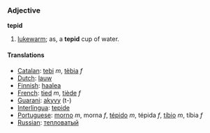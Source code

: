 ===Adjective===
'''tepid'''

#[[lukewarm]]; as, a '''tepid''' cup of water.

====Translations====
*[[Catalan]]: [[tebi]] ''m'', [[tèbia]] ''f''
*[[Dutch]]: [[lauw]]
*[[Finnish]]: [[haalea]]
*[[French]]: [[tied]] ''m'', [[tiède]] ''f''
*[[Guarani]]: [[akyvy]] (t-)
*[[Interlingua]]: [[tepide]]
*[[Portuguese]]: [[morno]] ''m'', morna ''f'', [[tépido]] ''m'', tépida ''f'', [[tíbio]] ''m'', tíbia ''f''
*[[Russian]]: [[тепловатый]]